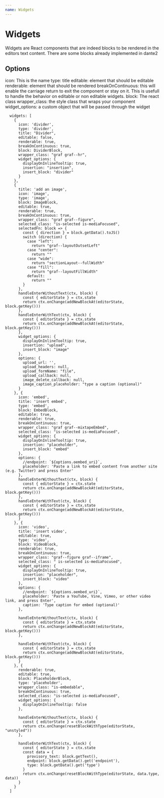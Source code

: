 ```yaml
---
name: Widgets
---
```



# Widgets

Widgets are React components that are indeed blocks to be rendered in the editors text content. There are some blocks already implemented in dante2 

## Options
icon: This is the name
type: 
title
editable: element that should be editable
renderable: element that should be rendered
breakOnContinuous: this will enable the carriage return to exit the component or stay on it. This is usefull to handle the behavior on editable or non editable widgets.
block: The react class
wrapper_class: the style class that wraps your component
widget_options: a custom object that will be passed through the widget 


```
  widgets: [
    {
      icon: 'divider',
      type: 'divider',
      title: "Divider",
      editable: false,
      renderable: true,
      breakOnContinuous: true,
      block: DividerBlock,
      wrapper_class: "graf graf--hr",
      widget_options: {
        displayOnInlineTooltip: true,
        insertion: "insertion",
        insert_block: "divider"
      }
    },
    {
      title: 'add an image',
      icon: 'image',
      type: 'image',
      block: ImageBlock,
      editable: true,
      renderable: true,
      breakOnContinuous: true,
      wrapper_class: "graf graf--figure",
      selected_class: "is-selected is-mediaFocused",
      selectedFn: block => {
        const { direction } = block.getData().toJS()
        switch (direction) {
          case "left":
            return "graf--layoutOutsetLeft"
          case "center":
            return ""
          case "wide":
            return "sectionLayout--fullWidth"
          case "fill":
            return "graf--layoutFillWidth"
          default:
            return ""
        }
      },
      handleEnterWithoutText(ctx, block) {
        const { editorState } = ctx.state
        return ctx.onChange(addNewBlockAt(editorState, block.getKey()))
      },
      handleEnterWithText(ctx, block) {
        const { editorState } = ctx.state
        return ctx.onChange(addNewBlockAt(editorState, block.getKey()))
      },
      widget_options: {
        displayOnInlineTooltip: true,
        insertion: "upload",
        insert_block: "image"
      },
      options: {
        upload_url: '',
        upload_headers: null,
        upload_formName: "file",
        upload_callback: null,
        image_delete_callback: null,
        image_caption_placeholder: "type a caption (optional)"
      }
    }, {
      icon: 'embed',
      title: 'insert embed',
      type: 'embed',
      block: EmbedBlock,
      editable: true,
      renderable: true,
      breakOnContinuous: true,
      wrapper_class: "graf graf--mixtapeEmbed",
      selected_class: "is-selected is-mediaFocused",
      widget_options: {
        displayOnInlineTooltip: true,
        insertion: "placeholder",
        insert_block: "embed"
      },
      options: {
        //endpoint: `${options.oembed_uri}`,
        placeholder: 'Paste a link to embed content from another site (e.g. Twitter) and press Enter'
      },
      handleEnterWithoutText(ctx, block) {
        const { editorState } = ctx.state
        return ctx.onChange(addNewBlockAt(editorState, block.getKey()))
      },
      handleEnterWithText(ctx, block) {
        const { editorState } = ctx.state
        return ctx.onChange(addNewBlockAt(editorState, block.getKey()))
      }
    }, {
      icon: 'video',
      title: 'insert video',
      editable: true,
      type: 'video',
      block: VideoBlock,
      renderable: true,
      breakOnContinuous: true,
      wrapper_class: "graf--figure graf--iframe",
      selected_class: " is-selected is-mediaFocused",
      widget_options: {
        displayOnInlineTooltip: true,
        insertion: "placeholder",
        insert_block: "video"
      },
      options: {
        //endpoint: `${options.oembed_uri}`,
        placeholder: 'Paste a YouTube, Vine, Vimeo, or other video link, and press Enter',
        caption: 'Type caption for embed (optional)'
      },

      handleEnterWithoutText(ctx, block) {
        const { editorState } = ctx.state
        return ctx.onChange(addNewBlockAt(editorState, block.getKey()))
      },

      handleEnterWithText(ctx, block) {
        const { editorState } = ctx.state
        return ctx.onChange(addNewBlockAt(editorState, block.getKey()))
      }
    }, {
      renderable: true,
      editable: true,
      block: PlaceholderBlock,
      type: 'placeholder',
      wrapper_class: "is-embedable",
      breakOnContinuous: true,
      selected_class: "is-selected is-mediaFocused",
      widget_options: {
        displayOnInlineTooltip: false
      },

      handleEnterWithoutText(ctx, block) {
        const { editorState } = ctx.state
        return ctx.onChange(resetBlockWithType(editorState, "unstyled"))
      },

      handleEnterWithText(ctx, block) {
        const { editorState } = ctx.state
        const data = {
          provisory_text: block.getText(),
          endpoint: block.getData().get('endpoint'),
          type: block.getData().get('type')
        }
        return ctx.onChange(resetBlockWithType(editorState, data.type, data))
      }
    }
  ]
```